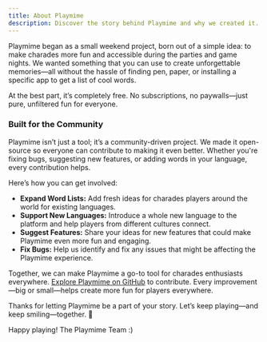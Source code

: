 ```yaml
---
title: About Playmime
description: Discover the story behind Playmime and why we created it.
---
```


Playmime began as a small weekend project, born out of a simple idea: to make charades more fun and accessible during
the parties and game nights. We wanted something that you can use to create unforgettable memories—all without
the hassle of finding pen, paper, or installing a specific app to get a list of cool words.

At the best part, it’s completely free. No subscriptions, no paywalls—just pure, unfiltered fun for everyone.

### Built for the Community

Playmime isn’t just a tool; it’s a community-driven project. We made it open-source so everyone can contribute
to making it even better. Whether you're fixing bugs, suggesting new features, or adding words in your language,
every contribution helps.

Here’s how you can get involved:
- **Expand Word Lists:** Add fresh ideas for charades players around the world for existing languages.
- **Support New Languages:** Introduce a whole new language to the platform and help players from different cultures connect.
- **Suggest Features:** Share your ideas for new features that could make Playmime even more fun and engaging.
- **Fix Bugs:** Help us identify and fix any issues that might be affecting the Playmime experience.

Together, we can make Playmime a go-to tool for charades enthusiasts everywhere.
[Explore Playmime on GitHub](https://github.com/behnamazimi/playmime) to contribute. Every improvement—big or
small—helps create more fun for players everywhere.

Thanks for letting Playmime be a part of your story. Let’s keep playing—and keep smiling—together. 💛

Happy playing!
The Playmime Team :)